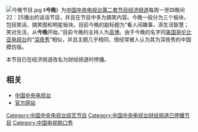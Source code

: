 {{for|[[東方衛視|東方衛視]]同名節目|今晚 (东方卫视)}}
[[File:今晚节目.jpg|right]]
《'''今晚'''》为[[中国中央电视台|中国中央电视台]][[中国中央电视台财经频道|第二套节目经济频道]]每周一至四晚间22：25播出的谈话节目，并且在节目中多为搞笑内容。今晚一般分为三个板块，包括笑话、搞笑图和明星板块。目前今晚的副标题为“看人间趣事，添生活智慧；笑对生活，从'''今晚'''开始。”目前今晚的主持人为[[高博_(电视主持)|高博]]。由于今晚的名字同[[美国哥伦比亚电视台|美国哥伦比亚电视台]]的“[[深夜秀|深夜秀]]”相似，并且主题几乎相同，很经常被人认为其为深夜秀的中国模仿版。

本节目已在经济频道改名为财经频道时停播。

== 相关 ==
*[[中国中央电视台|中国中央电视台]]
*[http://www.cctv.com/program/jw/01/index.shtml 官方网站]{{Wayback|url=http://www.cctv.com/program/jw/01/index.shtml |date=20201022011158 }}

[[Category:中国中央电视台综艺节目|Category:中国中央电视台综艺节目]]
[[Category:中国中央电视台财经频道已停播节目|Category:中国中央电视台财经频道已停播节目]]
[[Category:中国电视脱口秀|Category:中国电视脱口秀]]